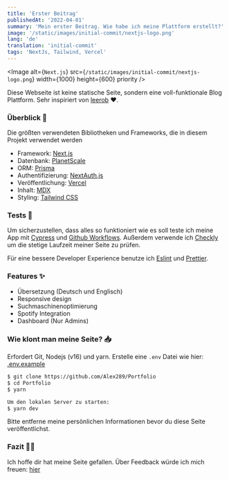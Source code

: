 ```yaml
---
title: 'Erster Beitrag'
publishedAt: '2022-04-01'
summary: 'Mein erster Beitrag. Wie habe ich meine Plattform erstellt?'
image: '/static/images/initial-commit/nextjs-logo.png'
lang: 'de'
translation: 'initial-commit'
tags: 'NextJs, Tailwind, Vercel'
---
```


<Image
  alt={`Next.js`}
  src={`/static/images/initial-commit/nextjs-logo.png`}
  width={1000}
  height={600}
  priority
/>

Diese Webseite ist keine statische Seite, sondern eine voll-funktionale Blog Plattform.
Sehr inspiriert von [leerob](https://github.com/leerob/leerob.io) ❤.

### Überblick 📝

Die größten verwendeten Bibliotheken und Frameworks, die in diesem Projekt verwendet werden

- Framework: [Next.js](https://nextjs.org/)
- Datenbank: [PlanetScale](https://planetscale.com)
- ORM: [Prisma](https://prisma.io/)
- Authentifizierung: [NextAuth.js](https://next-auth.js.org/)
- Veröffentlichung: [Vercel](https://vercel.com)
- Inhalt: [MDX](https://github.com/mdx-js/mdx)
- Styling: [Tailwind CSS](https://tailwindcss.com/)

### Tests 🧪

Um sicherzustellen, dass alles so funktioniert wie es soll teste ich meine App mit [Cypress](https://www.cypress.io/) und [Github Workflows](https://docs.github.com/en/actions/using-workflows).
Außerdem verwende ich [Checkly](https://www.checklyhq.com/) um die stetige Laufzeit meiner Seite zu prüfen.

Für eine bessere Developer Experience benutze ich [Eslint](https://eslint.org/) und [Prettier](https://prettier.io/).

### Features ✨

- Übersetzung (Deutsch und Englisch)
- Responsive design
- Suchmaschinenoptimierung
- Spotify Integration
- Dashboard (Nur Admins)

### Wie klont man meine Seite? 📥

Erfordert Git, Nodejs (v16) und yarn.
Erstelle eine `.env` Datei wie hier: [.env.example](https://github.com/Alex289/Portfolio/blob/main/.env.example)

```bash
$ git clone https://github.com/Alex289/Portfolio
$ cd Portfolio
$ yarn

Um den lokalen Server zu starten:
$ yarn dev
```

Bitte entferne meine persönlichen Informationen bevor du diese Seite veröffentlichst.

### Fazit 👏🏼

Ich hoffe dir hat meine Seite gefallen. Über Feedback würde ich mich freuen: [hier](https://github.com/Alex289/Portfolio/issues/new)
